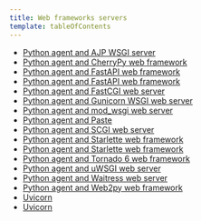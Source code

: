 ```yaml
---
title: Web frameworks servers
template: tableOfContents
---
```


* [Python agent and AJP WSGI server](/docs/agents/python-agent/web-frameworks-servers/python-agent-ajp-wsgi-server)
* [Python agent and CherryPy web framework](/docs/agents/python-agent/web-frameworks-servers/python-agent-cherrypy-web-framework)
* [Python agent and FastAPI web framework](/docs/agents/python-agent/web-frameworks-servers/python-agent-fastapi-web-framework)
* [Python agent and FastAPI web framework](/docs/agents/python-agent/web-frameworks-servers/python-agent-fastapi-web-framework)
* [Python agent and FastCGI web server](/docs/agents/python-agent/web-frameworks-servers/python-agent-fastcgi-web-server)
* [Python agent and Gunicorn WSGI web server](/docs/agents/python-agent/web-frameworks-servers/python-agent-gunicorn-wsgi-web-server)
* [Python agent and mod_wsgi web server](/docs/agents/python-agent/web-frameworks-servers/python-agent-modwsgi-web-server)
* [Python agent and Paste](/docs/agents/python-agent/web-frameworks-servers/python-agent-paste)
* [Python agent and SCGI web server](/docs/agents/python-agent/web-frameworks-servers/python-agent-scgi-web-server)
* [Python agent and Starlette web framework](/docs/agents/python-agent/web-frameworks-servers/python-agent-starlette-web-framework)
* [Python agent and Starlette web framework](/docs/agents/python-agent/web-frameworks-servers/python-agent-starlette-web-framework)
* [Python agent and Tornado 6 web framework](/docs/agents/python-agent/web-frameworks-servers/python-agent-tornado-6-web-framework)
* [Python agent and uWSGI web server](/docs/agents/python-agent/web-frameworks-servers/python-agent-uwsgi-web-server)
* [Python agent and Waitress web server](/docs/agents/python-agent/web-frameworks-servers/python-agent-waitress-web-server)
* [Python agent and Web2py web framework](/docs/agents/python-agent/web-frameworks-servers/python-agent-web2py-web-framework)
* [Uvicorn](/docs/agents/python-agent/web-frameworks-servers/uvicorn)
* [Uvicorn](/docs/agents/python-agent/web-frameworks-servers/uvicorn)
